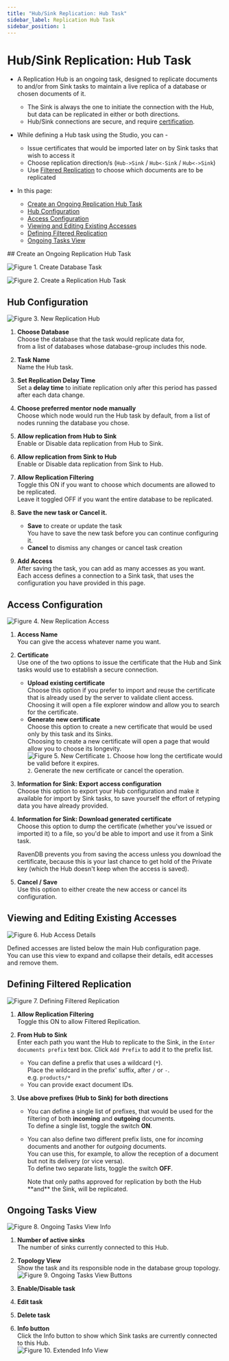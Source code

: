 ```yaml
---
title: "Hub/Sink Replication: Hub Task"
sidebar_label: Replication Hub Task
sidebar_position: 1
---
```



# Hub/Sink Replication: Hub Task
<Admonition type="note" title="Note">

* A Replication Hub is an ongoing task, designed to replicate documents to and/or 
  from Sink tasks to maintain a live replica of a database or chosen documents of it.  
   * The Sink is always the one to initiate the connection with the Hub, but data can 
     be replicated in either or both directions.  
   * Hub/Sink connections are secure, and require [certification](../../../../../studio/database/tasks/ongoing-tasks/hub-sink-replication/overview#certificates).  

* While defining a Hub task using the Studio, you can -  
   * Issue certificates that would be imported later on by Sink tasks that wish to access it  
   * Choose replication direction/s (`Hub->Sink` / `Hub<-Sink` / `Hub<->Sink`)  
   * Use [Filtered Replication](../../../../../studio/database/tasks/ongoing-tasks/hub-sink-replication/overview#filtered-replication) to choose which documents are to be replicated  

* In this page:
   * [Create an Ongoing Replication Hub Task](../../../../../studio/database/tasks/ongoing-tasks/hub-sink-replication/replication-hub-task#create-an-ongoing-replication-hub-task)  
   * [Hub Configuration](../../../../../studio/database/tasks/ongoing-tasks/hub-sink-replication/replication-hub-task#hub-configuration)  
   * [Access Configuration](../../../../../studio/database/tasks/ongoing-tasks/hub-sink-replication/replication-hub-task#access-configuration)  
   * [Viewing and Editing Existing Accesses](../../../../../studio/database/tasks/ongoing-tasks/hub-sink-replication/replication-hub-task#viewing-and-editing-existing-accesses)  
   * [Defining Filtered Replication](../../../../../studio/database/tasks/ongoing-tasks/hub-sink-replication/replication-hub-task#defining-filtered-replication)  
   * [Ongoing Tasks View](../../../../../studio/database/tasks/ongoing-tasks/hub-sink-replication/replication-hub-task#ongoing-tasks-view)  

</Admonition>
## Create an Ongoing Replication Hub Task

![Figure 1. Create Database Task](./assets/hub_create-database-task.png)

![Figure 2. Create a Replication Hub Task](./assets/hub_choose-hub-task.png)



## Hub Configuration

![Figure 3. New Replication Hub](./assets/hub_new-replication-hub.png)

1. **Choose Database**  
   Choose the database that the task would replicate data for,  
   from a list of databases whose database-group includes this node.  

2. **Task Name**  
   Name the Hub task.  

3. **Set Replication Delay Time**  
   Set a **delay time** to initiate replication only after this period has passed after each data change.  

4. **Choose preferred mentor node manually**  
   Choose which node would run the Hub task by default, 
   from a list of nodes running the database you chose.  

5. **Allow replication from Hub to Sink**  
   Enable or Disable data replication from Hub to Sink.  

6. **Allow replication from Sink to Hub**  
   Enable or Disable data replication from Sink to Hub.  

7. **Allow Replication Filtering**  
   Toggle this ON if you want to choose which documents are allowed to be replicated.  
   Leave it toggled OFF if you want the entire database to be replicated.  

8. **Save the new task or Cancel it.**  
    * **Save** to create or update the task  
      You have to save the new task before you can continue configuring it.  
    * **Cancel** to dismiss any changes or cancel task creation  

9. **Add Access**  
   After saving the task, you can add as many accesses as you want.  
   Each access defines a connection to a Sink task, that uses the configuration 
   you have provided in this page.  



## Access Configuration

![Figure 4. New Replication Access](./assets/hub_new-replication-access.png)

1. **Access Name**  
   You can give the access whatever name you want.  

2. **Certificate**  
   Use one of the two options to issue the certificate that the Hub and Sink 
   tasks would use to establish a secure connection.  
    * **Upload existing certificate**  
      Choose this option if you prefer to import and reuse the certificate 
      that is already used by the server to validate client access.  
      Choosing it will open a file explorer window and allow you to 
      search for the certificate.  
    * **Generate new certificate**  
      Choose this option to create a new certificate that would be used 
      only by this task and its Sinks.  
      Choosing to create a new certificate will open a page that would 
      allow you to choose its longevity.  
       ![Figure 5. New Certificate](./assets/hub_generate-new-replication-certificate.png)
            `1`. Choose how long the certificate would be valid before it expires.  
            `2`. Generate the new certificate or cancel the operation.  


3. **Information for Sink: Export access configuration**  
   Choose this option to export your Hub configuration and make it 
   available for import by Sink tasks, to save yourself the effort 
   of retyping data you have already provided.  

4. **Information for Sink: Download generated certificate**  
   Choose this option to dump the certificate (whether you've issued 
   or imported it) to a file, so you'd be able to import and use 
   it from a Sink task.  

     <Admonition type="info" title="Info">
     RavenDB prevents you from saving the access unless you download 
     the certificate, because this is your last chance to get hold of 
     the Private key (which the Hub doesn't keep when the access is saved).  
     </Admonition>
   
5. **Cancel / Save**  
   Use this option to either create the new access or cancel its configuration.  


## Viewing and Editing Existing Accesses

![Figure 6. Hub Access Details](./assets/hub_hub-access-details.png)

Defined accesses are listed below the main Hub configuration page.  
You can use this view to expand and collapse their details, edit accesses 
and remove them.  



## Defining Filtered Replication

![Figure 7. Defining Filtered Replication](./assets/hub_filtered-replication.png)

1. **Allow Replication Filtering**  
   Toggle this ON to allow Filtered Replication.  

2. **From Hub to Sink**  
   Enter each path you want the Hub to replicate to the Sink, 
   in the `Enter documents prefix` text box. Click `Add Prefix` 
   to add it to the prefix list.  
    * You can define a prefix that uses a wildcard (`*`).  
      Place the wildcard in the prefix' suffix, after `/` or `-`.  
      e.g. `products/*`  
    * You can provide exact document IDs.  

3. **Use above prefixes (Hub to Sink) for both directions**  
    * You can define a single list of prefixes, that would be used for 
      the filtering of both **incoming** and **outgoing** documents.  
      To define a single list, toggle the switch **ON**.  
    * You can also define two different prefix lists, one for 
      *incoming* documents and another for *outgoing* documents.  
      You can use this, for example, to allow the reception of 
      a document but not its delivery (or vice versa).  
      To define two separate lists, toggle the switch **OFF**.  

         <Admonition type="info" title="Info">
         Note that only paths approved for replication by 
         both the Hub **and** the Sink, will be replicated.  
         </Admonition>



## Ongoing Tasks View

![Figure 8. Ongoing Tasks View Info](./assets/hub_ongoing_tasks_view_info.png)

1. **Number of active sinks**  
   The number of sinks currently connected to this Hub.  

3. **Topology View**  
   Show the task and its responsible node in the database group topology.  
![Figure 9. Ongoing Tasks View Buttons](./assets/hub_ongoing_tasks_view_buttons.png)

1. **Enable/Disable task**  
2. **Edit task**  
3. **Delete task**  
4. **Info button**  
   Click the Info button to show which Sink tasks are currently connected to this Hub.  
   ![Figure 10. Extended Info View](./assets/hub_extended-info.png)  





